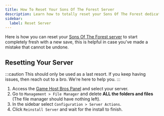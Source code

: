 ```yaml
---
title: How To Reset Your Sons Of The Forest Server
description: Learn how to totally reset your Sons Of The Forest dedicated server.
sidebar:
  label: Reset Server
---
```


Here is how you can reset your [Sons Of The Forest server](https://www.gamehostbros.com/sons-of-the-forest-server-hosting/) to start completely fresh with a new save, this is helpful in case you've made a mistake that cannot be undone.

## Resetting Your Server

:::caution
This should only be used as a last resort. If you keep having issues, then reach out to a bro. We're here to help you.
:::

<Steps>

1. Access the [Game Host Bros Panel](https://panel.gamehostbros.com/) and select your server.
2. Go to `Management > File Manager` and delete **ALL the folders and files** (The file manager should have nothing left).
3. In the sidebar select `Configuration > Server Actions`.
4. Click `Reinstall Server` and wait for the install to finish.
</Steps>